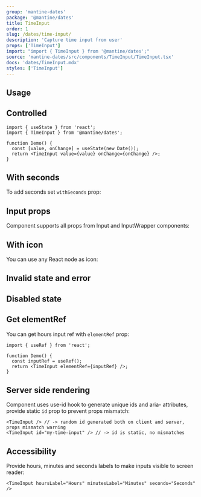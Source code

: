 ```yaml
---
group: 'mantine-dates'
package: '@mantine/dates'
title: TimeInput
order: 1
slug: /dates/time-input/
description: 'Capture time input from user'
props: ['TimeInput']
import: "import { TimeInput } from '@mantine/dates';"
source: 'mantine-dates/src/components/TimeInput/TimeInput.tsx'
docs: 'dates/TimeInput.mdx'
styles: ['TimeInput']
---
```



## Usage

<Demo data={TimeInputDemos.usage} />

## Controlled

```tsx
import { useState } from 'react';
import { TimeInput } from '@mantine/dates';

function Demo() {
  const [value, onChange] = useState(new Date());
  return <TimeInput value={value} onChange={onChange} />;
}
```

## With seconds

To add seconds set `withSeconds` prop:

<Demo data={TimeInputDemos.withSeconds} />

## Input props

Component supports all props from <GatsbyLink to="/core/input/">Input</GatsbyLink> and <GatsbyLink to="/core/input-wrapper/">InputWrapper</GatsbyLink> components:

<Demo data={TimeInputDemos.configurator} />

## With icon

You can use any React node as icon:

<Demo data={TimeInputDemos.icon} />

## Invalid state and error

<Demo data={TimeInputDemos.validation} />

## Disabled state

<Demo data={TimeInputDemos.disabled} />

## Get elementRef

You can get hours input ref with `elementRef` prop:

```tsx
import { useRef } from 'react';

function Demo() {
  const inputRef = useRef();
  return <TimeInput elementRef={inputRef} />;
}
```

## Server side rendering

Component uses <GatsbyLink to="/hooks/use-id/">use-id</GatsbyLink> hook to generate unique ids and aria- attributes,
provide static `id` prop to prevent props mismatch:

```tsx
<TimeInput /> // -> random id generated both on client and server, props mismatch warning
<TimeInput id="my-time-input" /> // -> id is static, no mismatches
```

## Accessibility

Provide hours, minutes and seconds labels to make inputs visible to screen reader:

```tsx
<TimeInput hoursLabel="Hours" minutesLabel="Minutes" seconds="Seconds" />
```
